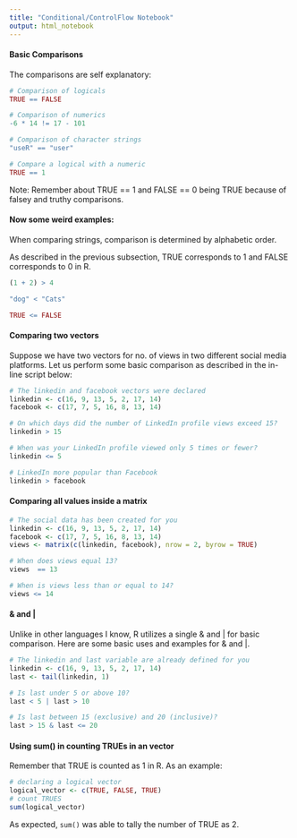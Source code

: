 ```yaml
---
title: "Conditional/ControlFlow Notebook"
output: html_notebook
---
```


#### Basic Comparisons

The comparisons are self explanatory:

```r
# Comparison of logicals
TRUE == FALSE

# Comparison of numerics
-6 * 14 != 17 - 101

# Comparison of character strings
"useR" == "user"

# Compare a logical with a numeric
TRUE == 1
```

Note: Remember about TRUE == 1 and FALSE == 0 being TRUE because of falsey and truthy comparisons.  


#### Now some weird examples:

When comparing strings, comparison is determined by alphabetic order.

As described in the previous subsection, TRUE corresponds to 1 and FALSE corresponds to 0 in R. 

```r
(1 + 2) > 4

"dog" < "Cats"

TRUE <= FALSE
```

#### Comparing two vectors

Suppose we have two vectors for no. of views in two different social media platforms.  Let us perform some basic comparison as described in the in-line script below:

```r
# The linkedin and facebook vectors were declared
linkedin <- c(16, 9, 13, 5, 2, 17, 14)
facebook <- c(17, 7, 5, 16, 8, 13, 14)

# On which days did the number of LinkedIn profile views exceed 15?
linkedin > 15

# When was your LinkedIn profile viewed only 5 times or fewer?
linkedin <= 5

# LinkedIn more popular than Facebook
linkedin > facebook
```

#### Comparing all values inside a matrix 

```r
# The social data has been created for you
linkedin <- c(16, 9, 13, 5, 2, 17, 14)
facebook <- c(17, 7, 5, 16, 8, 13, 14)
views <- matrix(c(linkedin, facebook), nrow = 2, byrow = TRUE)

# When does views equal 13?  
views  == 13

# When is views less than or equal to 14?
views <= 14
```

#### & and |

Unlike in other languages I know, R utilizes a single & and | for basic comparison.  Here are some basic uses and examples for & and |.

```r
# The linkedin and last variable are already defined for you
linkedin <- c(16, 9, 13, 5, 2, 17, 14)
last <- tail(linkedin, 1)

# Is last under 5 or above 10?
last < 5 | last > 10

# Is last between 15 (exclusive) and 20 (inclusive)?
last > 15 & last <= 20
```

#### Using sum() in counting TRUEs in an vector

Remember that TRUE is counted as 1 in R. As an example:

```r
# declaring a logical vector
logical_vector <- c(TRUE, FALSE, TRUE)
# count TRUES
sum(logical_vector)
```

As expected, `sum()` was able to tally the number of TRUE as 2.  


